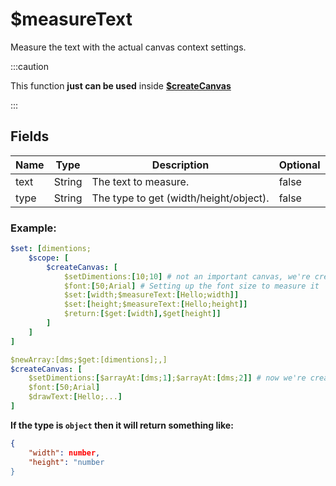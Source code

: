 # $measureText
Measure the text with the actual canvas context settings.

:::caution

This function __just can be used__ inside **[$createCanvas](createCanvas)**

:::

## Fields
| Name        | Type        | Description                          | Optional |
| ----------- | ----------- | ------------------------------------ | -------- |
| text        | String      | The text to measure.  | false    |
| type        | String      | The type to get (width/height/object).   | false    |

### Example:
```yaml
$set: [dimentions;
    $scope: [
        $createCanvas: [
            $setDimentions:[10;10] # not an important canvas, we're creating one to set up the text settings.
            $font:[50;Arial] # Setting up the font size to measure it
            $set:[width;$measureText:[Hello;width]]
            $set:[height;$measureText:[Hello;height]]
            $return:[$get:[width],$get[height]]
        ]
    ]
]

$newArray:[dms;$get:[dimentions];,]
$createCanvas: [
    $setDimentions:[$arrayAt:[dms;1];$arrayAt:[dms;2]] # now we're creating a corresponding canvas with the text size
    $font:[50;Arial]
    $drawText:[Hello;...]
]
```

**If the type is `object` then it will return something like:**
```json
{
    "width": number,
    "height": "number
}
```